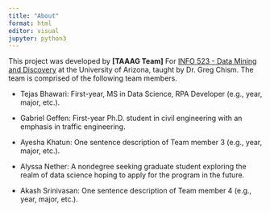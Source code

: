 ```yaml
---
title: "About"
format: html
editor: visual
jupyter: python3
---
```


This project was developed by **\[TAAAG Team\]** For [INFO 523 - Data Mining and Discovery](https://datamineaz.org/) at the University of Arizona, taught by Dr. Greg Chism. The team is comprised of the following team members.

-   Tejas Bhawari: First-year, MS in Data Science, RPA Developer (e.g., year, major, etc.).

-   Gabriel Geffen: First-year Ph.D. student in civil engineering with an emphasis in traffic engineering.

-   Ayesha Khatun: One sentence description of Team member 3 (e.g., year, major, etc.).

-   Alyssa Nether: A nondegree seeking graduate student exploring the realm of data science hoping to apply for the program in the future. 

-   Akash Srinivasan: One sentence description of Team member 4 (e.g., year, major, etc.).
